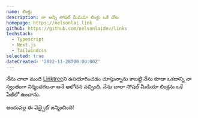 ```yaml
---
name: లింక్లు
description: నా అన్ని సోషల్ మీడియా లింక్లు ఒకే చోట
homepage: https://nelsonlai.link
github: https://github.com/nelsonlaidev/links
techstack:
  - Typescript
  - Next.js
  - Tailwindcss
selected: true
dateCreated: '2022-11-28T00:00:00Z'
---
```


నేను చాలా మంది [Linktree](https://linktr.ee/)ని ఉపయోగించడం చూస్తున్నాను కాబట్టి నేను కూడా ఒకదాన్ని నా స్వంతంగా నిర్మించగలనా అనే ఆలోచన వచ్చింది. నేను చాలా సోషల్ మీడియా లింక్లను ఒకే పేజీలో ఉంచాను.

అందువల్ల ఈ వెబ్సైట్ జన్మించింది!